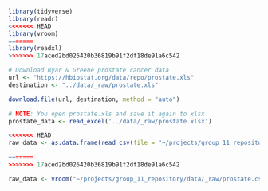```r
library(tidyverse)
library(readr)
<<<<<<< HEAD
library(vroom)
=======
library(readxl)
>>>>>>> 17aced2bd026420b36819b91f2df18de91a6c542
```


```r
# Download Byar & Greene prostate cancer data
url <- "https://hbiostat.org/data/repo/prostate.xls"
destination <- "../data/_raw/prostate.xls"

download.file(url, destination, method = "auto")
```

```r
# NOTE: You open prostate.xls and save it again to xlsx
prostate_data <- read_excel('../data/_raw/prostate.xlsx')

<<<<<<< HEAD
raw_data <- as.data.frame(read_csv(file = "~/projects/group_11_repository/data/_raw/prostate.csv", show_col_types = FALSE))

=======
>>>>>>> 17aced2bd026420b36819b91f2df18de91a6c542
```

```r
raw_data <- vroom("~/projects/group_11_repository/data/_raw/prostate.csv", delim =';', show_col_types = FALSE)
```
